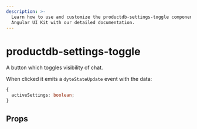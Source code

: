 ```yaml
---
description: >-
  Learn how to use and customize the productdb-settings-toggle component in ProductDB's
  Angular UI Kit with our detailed documentation.
---
```


# productdb-settings-toggle

A button which toggles visibility of chat.

When clicked it emits a `dyteStateUpdate` event with the data:

```ts
{
  activeSettings: boolean;
}
```

## Props

<PropsTable of="productdb-settings-toggle" />

<head>
  <title>Angular UI Kit productdb-settings-toggle</title>
</head>
